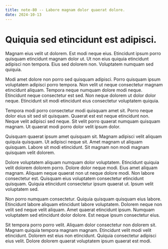 ```yaml
---
title: note-80 -- Labore magnam dolor quaerat dolore.
date: 2024-10-13
---
```


# Quiquia sed etincidunt est adipisci.

Magnam eius velit ut dolorem. Est modi neque eius. Etincidunt ipsum porro quisquam etincidunt magnam dolor ut. Ut non
eius quiquia etincidunt adipisci non tempora. Eius sed dolorem non. Voluptatem numquam sed quiquia.

Modi amet dolore non porro sed quisquam adipisci. Porro quisquam ipsum voluptatem adipisci porro tempora. Non velit ut
neque consectetur magnam etincidunt aliquam. Tempora neque numquam dolore modi neque. Etincidunt neque consectetur est
sed. Non neque dolorem ut dolor dolor neque. Etincidunt sit modi etincidunt eius consectetur voluptatem quiquia.

Tempora modi porro consectetur modi quisquam amet sit. Porro neque dolor eius sit sed sit quisquam. Quaerat est est
neque etincidunt non. Neque velit adipisci sed neque. Sit velit porro quaerat numquam quisquam magnam. Ut quaerat modi
porro dolor velit ipsum dolor.

Quisquam quaerat ipsum amet quisquam sit. Magnam adipisci velit aliquam quiquia quisquam. Ut adipisci neque sit. Amet
magnam ut aliquam quisquam. Labore sit modi etincidunt. Sit magnam non modi magnam quisquam velit dolorem.

Dolore voluptatem aliquam numquam dolor voluptatem. Etincidunt quiquia velit dolorem dolorem porro. Dolore dolor neque
modi. Eius amet aliquam magnam. Aliquam neque quaerat non ut neque dolore modi. Non labore consectetur est. Quisquam
eius voluptatem consectetur etincidunt quisquam. Quiquia etincidunt consectetur ipsum quaerat ut. Ipsum velit voluptatem
sed.

Non porro numquam consectetur. Quiquia quisquam quisquam eius labore. Etincidunt labore aliquam etincidunt labore
voluptatem. Dolorem neque non velit sed neque velit aliquam. Amet quaerat etincidunt ipsum. Numquam voluptatem sed
etincidunt dolor dolore. Est neque ipsum consectetur eius.

Sit tempora porro porro velit. Aliquam dolor consectetur non dolorem sit. Magnam quiquia tempora magnam magnam.
Etincidunt velit modi velit etincidunt. Dolorem est eius non etincidunt. Quiquia consectetur adipisci eius velit. Dolore
dolorem quaerat voluptatem ipsum quaerat est modi.
